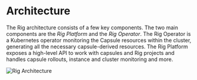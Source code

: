 # Architecture

The Rig architecture consists of a few key components. The two main components are the *Rig Platform* and the *Rig Operator*. The Rig Operator is a Kubernetes operator monitoring the Capsule resources within the cluster, generating all the necessary capsule-derived resources.
The Rig Platform exposes a high-level API to work with capsules and Rig projects and handles capsule rollouts, instance and cluster monitoring and more.

![Rig Architecture](/img/operator-manual/architecture.svg)
